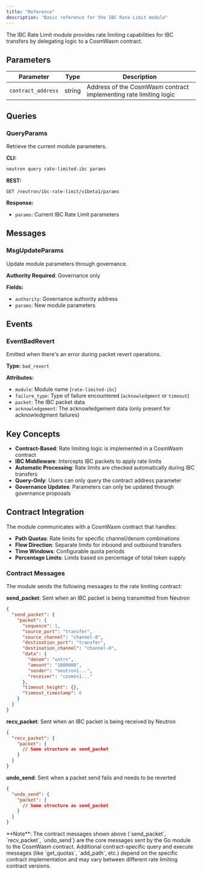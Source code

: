 ```yaml
---
title: "Reference"
description: "Basic reference for the IBC Rate Limit module"
---
```


The IBC Rate Limit module provides rate limiting capabilities for IBC transfers by delegating logic to a CosmWasm contract.

## Parameters

| Parameter | Type | Description |
| --- | --- | --- |
| `contract_address` | string | Address of the CosmWasm contract implementing rate limiting logic |

## Queries

### QueryParams
Retrieve the current module parameters.

**CLI:**
```bash
neutron query rate-limited-ibc params
```

**REST:**
```
GET /neutron/ibc-rate-limit/v1beta1/params
```

**Response:**
- `params`: Current IBC Rate Limit parameters

## Messages

### MsgUpdateParams
Update module parameters through governance.

**Authority Required**: Governance only

**Fields:**
- `authority`: Governance authority address
- `params`: New module parameters

## Events

### EventBadRevert
Emitted when there's an error during packet revert operations.

**Type:** `bad_revert`

**Attributes:**
- `module`: Module name (`rate-limited-ibc`)
- `failure_type`: Type of failure encountered (`acknowledgment` or `timeout`)
- `packet`: The IBC packet data
- `acknowledgement`: The acknowledgement data (only present for acknowledgment failures)

## Key Concepts

- **Contract-Based**: Rate limiting logic is implemented in a CosmWasm contract
- **IBC Middleware**: Intercepts IBC packets to apply rate limits
- **Automatic Processing**: Rate limits are checked automatically during IBC transfers
- **Query-Only**: Users can only query the contract address parameter
- **Governance Updates**: Parameters can only be updated through governance proposals

## Contract Integration

The module communicates with a CosmWasm contract that handles:
- **Path Quotas**: Rate limits for specific channel/denom combinations
- **Flow Direction**: Separate limits for inbound and outbound transfers
- **Time Windows**: Configurable quota periods
- **Percentage Limits**: Limits based on percentage of total token supply

### Contract Messages

The module sends the following messages to the rate limiting contract:

**send_packet**: Sent when an IBC packet is being transmitted from Neutron
```json
{
  "send_packet": {
    "packet": {
      "sequence": 1,
      "source_port": "transfer",
      "source_channel": "channel-0",
      "destination_port": "transfer", 
      "destination_channel": "channel-0",
      "data": {
        "denom": "untrn",
        "amount": "1000000",
        "sender": "neutron1...",
        "receiver": "cosmos1..."
      },
      "timeout_height": {},
      "timeout_timestamp": 0
    }
  }
}
```

**recv_packet**: Sent when an IBC packet is being received by Neutron  
```json
{
  "recv_packet": {
    "packet": {
      // Same structure as send_packet
    }
  }
}
```

**undo_send**: Sent when a packet send fails and needs to be reverted
```json
{
  "undo_send": {
    "packet": {
      // Same structure as send_packet  
    }
  }
}
```

<Tip>
**Note**: The contract messages shown above (`send_packet`, `recv_packet`, `undo_send`) are the core messages sent by the Go module to the CosmWasm contract. Additional contract-specific query and execute messages (like `get_quotas`, `add_path`, etc.) depend on the specific contract implementation and may vary between different rate limiting contract versions.
</Tip> 